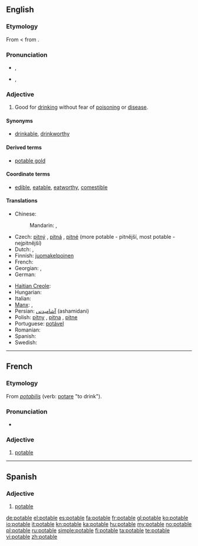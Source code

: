 ==English==

===Etymology===
From {{etyl|fro|en}} {{term|potable|lang=fro}} < {{etyl|la|en}} {{term|potabilis|pōtābilis|lang=la}} from {{term|poto|pōtō|I drink|lang=la}}.

===Pronunciation===
* {{a|UK}} {{IPA|/ˈpəʊ.tə.bɫ/|/ˈpɒt.ə.bəl/}}, {{SAMPA|/"p@U.t@.b5/|/"pQt.@.b@l/}}
* {{a|US}} {{IPA|/ˈpoʊ.tə.bɫ/}}, {{SAMPA|/"poU.t@.b5/}}
<!-- *{{audio|en-us-potable.ogg|Audio (US)}}  The audio is incorrectly pronounced -->

===Adjective===
{{en-adj}}

# Good for [[drink]]ing without fear of [[poison]]ing or [[disease]].

====Synonyms====
* {{sense|good for drinking}} [[drinkable]], [[drinkworthy]]

====Derived terms====
* [[potable gold]]

====Coordinate terms====
* [[edible]], [[eatable]], [[eatworthy]], [[comestible]]

====Translations====
{{trans-top|good for drinking}}
* Chinese:
*: Mandarin: {{t-|cmn|飲用|alt=可飲用的|tr=kě yǐnyòng de|sc=Hani}}, {{t-|cmn|饮用|alt=可饮用的|tr=kě yǐnyòng de|sc=Hani}}
* Czech: [[pitný]] {{m}}, [[pitná]] {{f}}, [[pitné]] {{n}} (more potable - pitnější, most potable - nejpitnější)
* Dutch: {{t-|nl|drinkbaar}}, {{t-|nl|drinkbare}}
* Finnish: [[juomakelpoinen]]
* French: {{t+|fr|potable}}
* Georgian: {{t+|ka|სასმელი|sc=Geor|xs=Georgian}}, {{t|ka|სასმელად ვარგისი|sc=Geor|xs=Georgian}}
* German: {{t-|de|trinkbar}}
{{trans-mid}}
* [[Haitian Creole]]: {{tø|ht|potab}}
* Hungarian: {{t+|hu|iható}}
* Italian: {{t+|it|potabile}}
* [[Manx]]: {{t|gv|iuoil}}, {{t|gv|yn-iu}}
* Persian: [[آشامیدنی]]  (ashamidani)
* Polish: [[pitny]] {{m}}, [[pitna]] {{f}}, [[pitne]] {{n}}
* Portuguese: [[potável]]
* Romanian: {{t-|ro|potabil}}
* Spanish: {{t-|es|potable}}
* Swedish: {{t|sv|drickbar}}
{{trans-bottom}}

----

==French==

===Etymology===
From {{etyl|LL.|fr}} ''[[potabilis]]'' (verb: [[potare]] "to drink").

===Pronunciation===
* {{audio|Fr-potable.ogg|audio}}

===Adjective===
{{fr-adj-mf}}

# [[#English|potable]]

----

==Spanish==

===Adjective===
{{es-adj|f=potable}}

# [[#English|potable]]

[[de:potable]]
[[el:potable]]
[[es:potable]]
[[fa:potable]]
[[fr:potable]]
[[gl:potable]]
[[ko:potable]]
[[io:potable]]
[[it:potable]]
[[kn:potable]]
[[ka:potable]]
[[hu:potable]]
[[my:potable]]
[[no:potable]]
[[pl:potable]]
[[ru:potable]]
[[simple:potable]]
[[fi:potable]]
[[ta:potable]]
[[te:potable]]
[[vi:potable]]
[[zh:potable]]